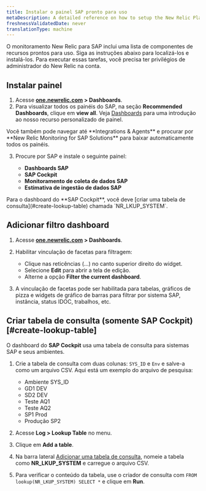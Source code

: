 ```yaml
---
title: Instalar o painel SAP pronto para uso
metaDescription: A detailed reference on how to setup the New Relic Platform for the SAP environment
freshnessValidatedDate: never
translationType: machine
---
```


O monitoramento New Relic para SAP inclui uma lista de componentes de recursos prontos para uso. Siga as instruções abaixo para localizá-los e instalá-los. Para executar essas tarefas, você precisa ter privilégios de administrador do New Relic na conta.

## Instalar painel

1. Acesse **[one.newrelic.com](https://one.newrelic.com) &gt; Dashboards**.
2. Para visualizar todos os painéis do SAP, na seção **Recommended Dashboards**, clique em **view all**. Veja [Dashboards](/docs/query-your-data/explore-query-data/dashboards/introduction-dashboards/) para uma introdução ao nosso recurso personalizado de painel.

<Callout variant="important">
  Você também pode navegar até **Integrations &amp; Agents** e procurar por **New Relic Monitoring for SAP Solutions** para baixar automaticamente todos os painéis.
</Callout>

3. Procure por SAP e instale o seguinte painel:

   * **Dashboards SAP**
   * **SAP Cockpit**
   * **Monitoramento de coleta de dados SAP**
   * **Estimativa de ingestão de dados SAP**

<Callout variant="important">
  Para o dashboard do **SAP Cockpit**, você deve [criar uma tabela de consulta](#create-lookup-table) chamada `NR_LKUP_SYSTEM`.
</Callout>

## Adicionar filtro dashboard

1. Acesse **[one.newrelic.com](https://one.newrelic.com) &gt; Dashboards**.

2. Habilitar vinculação de facetas para filtragem:

   * Clique nas reticências (…) no canto superior direito do widget.
   * Selecione **Edit** para abrir a tela de edição.
   * Alterne a opção **Filter the current dashboard**.

3. A vinculação de facetas pode ser habilitada para tabelas, gráficos de pizza e widgets de gráfico de barras para filtrar por sistema SAP, instância, status IDOC, trabalhos, etc.

## Criar tabela de consulta (somente SAP Cockpit) [#create-lookup-table]

O dashboard do **SAP Cockpit** usa uma tabela de consulta para sistemas SAP e seus ambientes.

1. Crie a tabela de consulta com duas colunas: `SYS_ID` e `Env` e salve-a como um arquivo CSV. Aqui está um exemplo do arquivo de pesquisa:

   * Ambiente SYS\_ID
   * GD1 DEV
   * SD2 DEV
   * Teste AQ1
   * Teste AQ2
   * SP1 Prod
   * Produção SP2

2. Acesse **Log &gt; Lookup Table** no menu.

3. Clique em **Add a table**.

4. Na barra lateral [Adicionar uma tabela de consulta](/docs/logs/ui-data/lookup-tables-ui/), nomeie a tabela como **NR\_LKUP\_SYSTEM** e carregue o arquivo CSV.

5. Para verificar o conteúdo da tabela, use o criador de consulta com `FROM lookup(NR_LKUP_SYSTEM) SELECT *` e clique em **Run**.